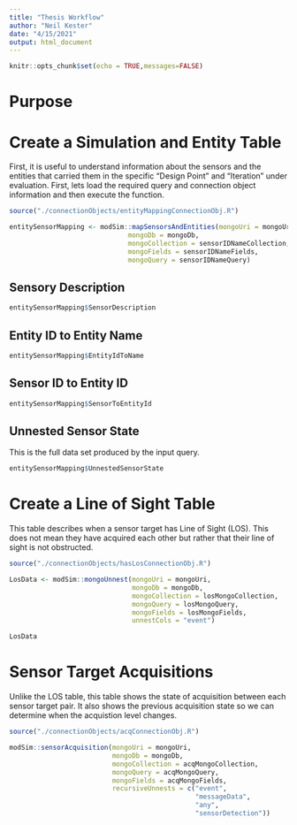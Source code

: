 ```yaml
---
title: "Thesis Workflow"
author: "Neil Kester"
date: "4/15/2021"
output: html_document
---
```


```r
knitr::opts_chunk$set(echo = TRUE,messages=FALSE)
```

# Purpose  

# Create a Simulation and Entity Table  

First, it is useful to understand information about the sensors and the entities that carried them in the specific "Design Point" and "Iteration" under evaluation. First, lets load the required query and connection object information and then execute the function.   

```r

source("./connectionObjects/entityMappingConnectionObj.R")

entitySensorMapping <- modSim::mapSensorsAndEntities(mongoUri = mongoUri,
                              mongoDb = mongoDb,
                              mongoCollection = sensorIDNameCollection,
                              mongoFields = sensorIDNameFields,
                              mongoQuery = sensorIDNameQuery)


```  


## Sensory Description  

```r

entitySensorMapping$SensorDescription

```  

## Entity ID to Entity Name  

```r

entitySensorMapping$EntityIdToName

```

## Sensor ID to Entity ID  

```r

entitySensorMapping$SensorToEntityId

```

## Unnested Sensor State 

This is the full data set produced by the input query.  

```r

entitySensorMapping$UnnestedSensorState

```
























# Create a Line of Sight Table  

This table describes when a sensor target has Line of Sight (LOS). This does not mean they have acquired each other but rather that their line of sight is not obstructed.  

```r

source("./connectionObjects/hasLosConnectionObj.R")

LosData <- modSim::mongoUnnest(mongoUri = mongoUri,
                               mongoDb = mongoDb,
                               mongoCollection = losMongoCollection,
                               mongoQuery = losMongoQuery,
                               mongoFields = losMongoFields,
                               unnestCols = "event")

```  

```r

LosData

```

# Sensor Target Acquisitions

Unlike the LOS table, this table shows the state of acquisition between each sensor target pair. It also shows the previous acquisition state so we can determine when the acquistion level changes.  

```r

source("./connectionObjects/acqConnectionObj.R")

modSim::sensorAcquisition(mongoUri = mongoUri,
                          mongoDb = mongoDb,
                          mongoCollection = acqMongoCollection,
                          mongoQuery = acqMongoQuery,
                          mongoFields = acqMongoFields,
                          recursiveUnnests = c("event",
                                               "messageData", 
                                               "any", 
                                               "sensorDetection"))
```








